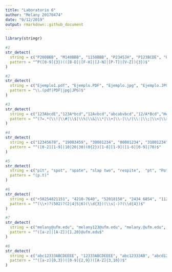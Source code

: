```yaml
---
title: "Laboratorio 6"
author: "Melany 20170474"
date: "9/12/2019"
output: rmarkdown::github_document
---
```

```r
library(stringr)
```

```r
#1
str_detect(
  string = c("P200BBB", "M140BBB", "1150BBB", "P2345JH", "P123BCDE", "P123ACD", "P123bcd", "P243CNJ", "P214HNS", "P345FVJ", "A344SDF", "P2314ASD", "P245ABC"),
  pattern = "^P([0-9]{3})(([B-D]|[F-H]|[J-N]|[P-T]|[V-Z]){3})$"
)
```

```r
#2
str_detect(
  string = c("Ejemplo1.pdf", "Ejemplo.PDF", "Ejemplo.jpg", "Ejemplo.JPG", "hola.hpg", "respuestas_del_examen.jpg"),
  pattern = "\\.(pdf|PDF|jpg|JPG)$"
)
```

```r
#3
str_detect(
  string = c("123AbcdE","123A*bcd","12Avbcd","abcabvbcd","12/A*Bcd","Hola123!", "$H123488", "$H123488Nu", "AERFSdnf", "12345678", "asdfghjk", "ASDFGHJK", "adfd!!1L", "Datawrangling2019!"),
  pattern = "^(?=.*(\\!|\\#|\\$|\\%|\\&|\\*|\\+|\\-|\\/|\\:|\\;|\\<|\\>|\\=))(?=.*[A-Z]).{8,20}$"
)
```

```r
#4
str_detect(
  string = c("12345678", "19003459", "30001234", "00001234", "31001234", "02008979", "0200979","19002324", "31001564", "14011110", "11008921", "2003421"),
  pattern = "^([0-2][1-9]|10|20|30)(0{2})[1-8][1-9]([1-6][0-9]|70)$"
)
```

```r
#5
str_detect(
  string = c("pit", "spot", "spate", "slap two", "respite",  "pt", "Pot", "peat", "part"),
  pattern = "(p.t)"
)
```

```r
#6
str_detect(
  string = c("+50254821151", "4210-7640", "52018150", "2434 6854", "11234569", "50211234578", "5021"),
  pattern = "^(\\+)?(502)?(2|4|5|6)(\\d{3})(\\s|-)?(\\d{4})$"
)
```

```r
#7
str_detect(
  string = c("melany@ufm.edu", "melany123@ufm.edu", "melany.@ufm.edu", "*melany@ufm.edu"),
  pattern = "^([a-z]|[A-Z]){1,20}@ufm.edu$"
)
```

```r
#8
str_detect(
  string = c("abc12333ABCDEEEE", "12333ABCDEEEE", "abc12333AB", "abcd12333ABCDEEEE"),
  pattern = "^([a-z]{0,3})([0-9]{2,9})([A-Z]{3,10})$"
)
```
